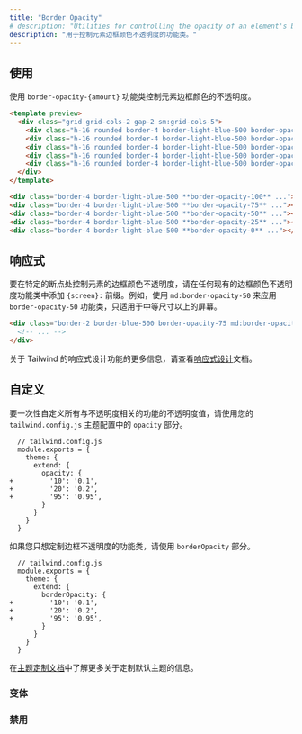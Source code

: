 ```yaml
---
title: "Border Opacity"
# description: "Utilities for controlling the opacity of an element's border color."
description: "用于控制元素边框颜色不透明度的功能类。"
---
```




<!-- ## Usage -->
## 使用

<!-- Control the opacity of an element's border color using the `border-opacity-{amount}` utilities. -->
使用 `border-opacity-{amount}` 功能类控制元素边框颜色的不透明度。

```html lightBlue
<template preview>
  <div class="grid grid-cols-2 gap-2 sm:grid-cols-5">
    <div class="h-16 rounded border-4 border-light-blue-500 border-opacity-100 font-extrabold text-light-blue-600 flex justify-center items-center">100%</div>
    <div class="h-16 rounded border-4 border-light-blue-500 border-opacity-75 font-extrabold text-light-blue-600 flex justify-center items-center">75%</div>
    <div class="h-16 rounded border-4 border-light-blue-500 border-opacity-50 font-extrabold text-light-blue-600 flex justify-center items-center">50%</div>
    <div class="h-16 rounded border-4 border-light-blue-500 border-opacity-25 font-extrabold text-light-blue-600 flex justify-center items-center">25%</div>
    <div class="h-16 rounded border-4 border-light-blue-500 border-opacity-0 font-extrabold text-light-blue-600 flex justify-center items-center">0%</div>
  </div>
</template>

<div class="border-4 border-light-blue-500 **border-opacity-100** ..."></div>
<div class="border-4 border-light-blue-500 **border-opacity-75** ..."></div>
<div class="border-4 border-light-blue-500 **border-opacity-50** ..."></div>
<div class="border-4 border-light-blue-500 **border-opacity-25** ..."></div>
<div class="border-4 border-light-blue-500 **border-opacity-0** ..."></div>
```

<!-- ## Responsive -->
## 响应式 

<!-- To control an element's border color opacity at a specific breakpoint, add a `{screen}:` prefix to any existing border color opacity utility. For example, use `md:border-opacity-50` to apply the `border-opacity-50` utility at only medium screen sizes and above. -->
要在特定的断点处控制元素的边框颜色不透明度，请在任何现有的边框颜色不透明度功能类中添加 `{screen}:` 前缀。例如，使用 `md:border-opacity-50` 来应用`border-opacity-50` 功能类，只适用于中等尺寸以上的屏幕。

```html
<div class="border-2 border-blue-500 border-opacity-75 md:border-opacity-50">
  <!-- ... -->
</div>
```

<!-- For more information about Tailwind's responsive design features, check out the [Responsive Design](/docs/responsive-design) documentation. -->
关于 Tailwind 的响应式设计功能的更多信息，请查看[响应式设计](/docs/responsive-design)文档。

<!-- ## Customizing -->
## 自定义

<!-- To customize the opacity values for all opacity-related utilities at once, use the `opacity` section of your `tailwind.config.js` theme configuration: -->
要一次性自定义所有与不透明度相关的功能的不透明度值，请使用您的 `tailwind.config.js` 主题配置中的 `opacity` 部分。

```diff-js
  // tailwind.config.js
  module.exports = {
    theme: {
      extend: {
        opacity: {
+         '10': '0.1',
+         '20': '0.2',
+         '95': '0.95',
        }
      }
    }
  }
```

<!-- If you want to customize only the border opacity utilities, use the `borderOpacity` section: -->
如果您只想定制边框不透明度的功能类，请使用 `borderOpacity` 部分。

```diff-js
  // tailwind.config.js
  module.exports = {
    theme: {
      extend: {
        borderOpacity: {
+         '10': '0.1',
+         '20': '0.2',
+         '95': '0.95',
        }
      }
    }
  }
```

<!-- Learn more about customizing the default theme in the [theme customization documentation](/docs/theme#customizing-the-default-theme). -->
在[主题定制文档](/docs/theme#-5)中了解更多关于定制默认主题的信息。

<!-- ### Variants -->
### 变体

<Variants plugin="borderOpacity" />

<!-- ### Disabling -->
### 禁用

<Disabling plugin="borderOpacity" />
